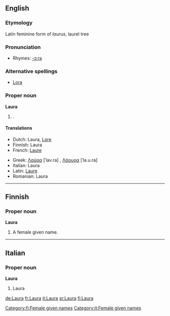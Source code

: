 {{see|laura}}
{{wikipedia}}
==English==

===Etymology===
Latin feminine form of ''laurus'', laurel tree

===Pronunciation===
*Rhymes: [[Rhymes:English:-ɔːrə|-ɔːrə]]

===Alternative spellings===
*[[Lora]]

===Proper noun===
'''Laura'''

# {{given name|female}}.

====Translations====
{{top}}
*Dutch: Laura, [[Lore]]
*Finnish: Laura
*French: [[Laure]]
{{mid}}
*Greek: [[Λαύρα]] [ˈlav.ra] {{f}}, [[Λάουρα]] [ˈla.u.ra]
*Italian: Laura
*Latin: [[Laure]]
*Romanian: Laura
{{bottom}}

----

==Finnish==

===Proper noun===
'''Laura'''

# A female given name.

[[Category:fi:Female given names]]

----

==Italian==

===Proper noun===
'''Laura'''

# Laura

[[Category:it:Female given names]]

[[de:Laura]]
[[fr:Laura]]
[[it:Laura]]
[[sr:Laura]]
[[fi:Laura]]